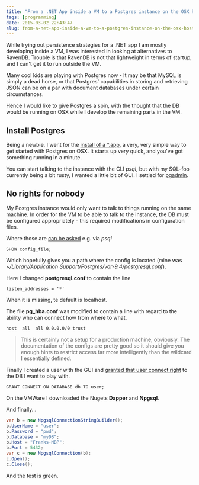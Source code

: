 ```yaml
---
title: "From a .NET App inside a VM to a Postgres instance on the OSX host"
tags: [programming]
date: 2015-03-02 22:43:47
slug: from-a-net-app-inside-a-vm-to-a-postgres-instance-on-the-osx-host
---
```


While trying out persistence strategies for a .NET app I am mostly developing inside a VM, I was interested
in looking at alternatives to RavenDB. Trouble is that RavenDB is not that lightweight in terms of startup,
and I can't get it to run outside the VM.

Many cool kids are playing with Postgres now - It may be that MySQL is simply a dead horse, or that Postgres' capabilities
in storing and retrieving JSON can be on a par with document databases under certain circumstances.

Hence I would like to give Postgres a spin, with the thought that the DB would be running on OSX while I develop the remaining parts in the VM.

## Install Postgres

Being a newbie, I went for the [install of a *.app][1], a very, very simple way to get started with Postgres on OSX.
It starts up very quick, and you've got something running in a minute.

You can start talking to the instance with the CLI _psql_, but with my SQL-foo currently being a bit rusty, I wanted a little bit of GUI. I settled for [pgadmin][2].

## No rights for nobody

My Postgres instance would only want to talk to things running on the same machine. In order for the VM to be able to talk
to the instance, the DB must be configured appropriately - this required modifications in configuration files.

Where those are [can be asked][3] e.g. via _psql_

    SHOW config_file;

Which hopefully gives you a path where the config is located 
(mine was _~/Library/Application Support/Postgres/var-9.4/postgresql.conf_).

Here I changed __postgresql.conf__ to contain the line

    listen_addresses = '*'

When it is missing, te default is localhost.

The file __pg_hba.conf__ was modified to contain a line with regard to the ability who can connect how from where to what.

    host  all  all 0.0.0.0/0 trust

> This is certainly not a setup for a production machine, obviously. The documentation of the configs are pretty good
> so it should give you enough hints to restrict access far more intelligently than the wildcard I essentially defined.

Finally I created a user with the GUI and [granted that user connect right][4] to the DB I want to play with.

    GRANT CONNECT ON DATABASE db TO user;

On the VMWare I downloaded the Nugets __Dapper__ and __Npgsql__.

And finally...

```csharp
var b = new NpgsqlConnectionStringBuilder();
b.UserName = "user";
b.Password = "pwd";
b.Database = "myDB";
b.Host = "Franks-MBP";
b.Port = 5432;
var c = new NpgsqlConnection(b);
c.Open();
c.Close();
```

And the test is green.

[1]: http://postgresapp.com/
[2]: http://www.pgadmin.org/
[3]: http://stackoverflow.com/questions/3602450/where-are-my-postgres-conf-files
[4]: https://wiki.postgresql.org/images/d/d1/Managing_rights_in_postgresql.pdf